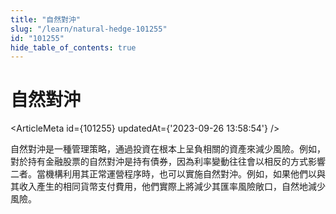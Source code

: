 ```yaml
---
title: "自然對沖"
slug: "/learn/natural-hedge-101255"
id: "101255"
hide_table_of_contents: true
---
```



# 自然對沖

<ArticleMeta id={101255} updatedAt={'2023-09-26 13:58:54'} />
<div className='border-solid border-b border-t-0 my-4 border-[var(--ifm-color-gray-300)]' />

自然對沖是一種管理策略，通過投資在根本上呈負相關的資產來減少風險。例如，對於持有金融股票的自然對沖是持有債券，因為利率變動往往會以相反的方式影響二者。當機構利用其正常運營程序時，也可以實施自然對沖。例如，如果他們以與其收入產生的相同貨幣支付費用，他們實際上將減少其匯率風險敞口，自然地減少風險。
